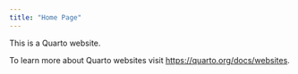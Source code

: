 ```yaml
---
title: "Home Page"
---
```


This is a Quarto website.

To learn more about Quarto websites visit <https://quarto.org/docs/websites>.
